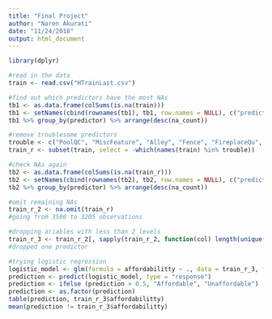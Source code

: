 ```yaml
---
title: "Final Project"
author: "Naren Akurati"
date: "11/24/2018"
output: html_document
---
```


```r
library(dplyr)

#read in the data
train <- read.csv("HTrainLast.csv")

#find out which predictors have the most NAs
tb1 <- as.data.frame(colSums(is.na(train)))
tb1 <- setNames(cbind(rownames(tb1), tb1, row.names = NULL), c("predictor", "na_count"))
tb1 %>% group_by(predictor) %>% arrange(desc(na_count))

#remove troublesome predictors
trouble <- c("PoolQC", "MiscFeature", "Alley", "Fence", "FireplaceQu", "LotFrontage")
train_r <- subset(train, select = -which(names(train) %in% trouble))

#check NAs again
tb2 <- as.data.frame(colSums(is.na(train_r)))
tb2 <- setNames(cbind(rownames(tb2), tb2, row.names = NULL), c("predictor", "na_count"))
tb2 %>% group_by(predictor) %>% arrange(desc(na_count))

#omit remaining NAs
train_r_2 <- na.omit(train_r)
#going from 3500 to 3205 observations

#dropping ariables with less than 2 levels
train_r_3 <- train_r_2[, sapply(train_r_2, function(col) length(unique(col))) > 1]
#dropped one predictor

#trying logistic regression
logistic_model <- glm(formula = affordabilitty ~ ., data = train_r_3, family = binomial())
prediction <- predict(logistic_model, type = "response")
prediction <- ifelse (prediction > 0.5, "Affordable", "Unaffordable")
prediction <- as.factor(prediction)
table(prediction, train_r_3$affordabilitty)
mean(prediction != train_r_3$affordabilitty)
```